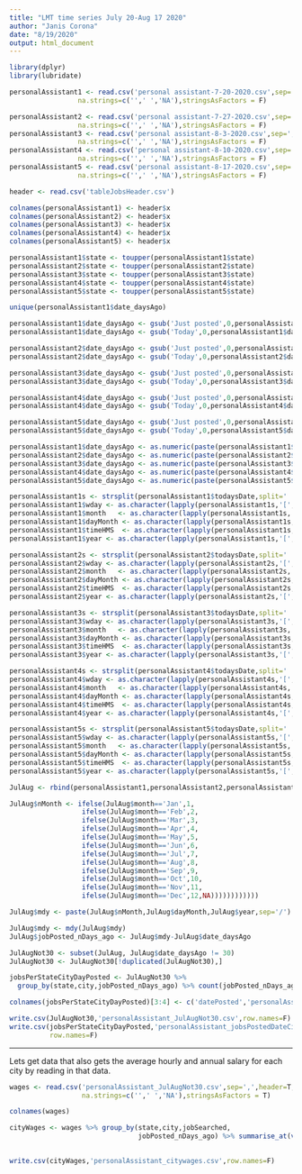 ---
title: "LMT time series July 20-Aug 17 2020"
author: "Janis Corona"
date: "8/19/2020"
output: html_document
---



```{r}
library(dplyr)
library(lubridate)
```


```{r}
personalAssistant1 <- read.csv('personal assistant-7-20-2020.csv',sep=',',header=F,
                 na.strings=c('',' ','NA'),stringsAsFactors = F)

personalAssistant2 <- read.csv('personal assistant-7-27-2020.csv',sep=',',header=F,
                 na.strings=c('',' ','NA'),stringsAsFactors = F)
personalAssistant3 <- read.csv('personal assistant-8-3-2020.csv',sep=',',header=F,
                 na.strings=c('',' ','NA'),stringsAsFactors = F)
personalAssistant4 <- read.csv('personal assistant-8-10-2020.csv',sep=',',header=F,
                 na.strings=c('',' ','NA'),stringsAsFactors = F)
personalAssistant5 <- read.csv('personal assistant-8-17-2020.csv',sep=',',header=F,
                 na.strings=c('',' ','NA'),stringsAsFactors = F)

header <- read.csv('tableJobsHeader.csv')
```


```{r}
colnames(personalAssistant1) <- header$x
colnames(personalAssistant2) <- header$x
colnames(personalAssistant3) <- header$x
colnames(personalAssistant4) <- header$x
colnames(personalAssistant5) <- header$x

personalAssistant1$state <- toupper(personalAssistant1$state)
personalAssistant2$state <- toupper(personalAssistant2$state)
personalAssistant3$state <- toupper(personalAssistant3$state)
personalAssistant4$state <- toupper(personalAssistant4$state)
personalAssistant5$state <- toupper(personalAssistant5$state)

```


```{r}
unique(personalAssistant1$date_daysAgo)
```


```{r}
personalAssistant1$date_daysAgo <- gsub('Just posted',0,personalAssistant1$date_daysAgo)
personalAssistant1$date_daysAgo <- gsub('Today',0,personalAssistant1$date_daysAgo)

personalAssistant2$date_daysAgo <- gsub('Just posted',0,personalAssistant2$date_daysAgo)
personalAssistant2$date_daysAgo <- gsub('Today',0,personalAssistant2$date_daysAgo)

personalAssistant3$date_daysAgo <- gsub('Just posted',0,personalAssistant3$date_daysAgo)
personalAssistant3$date_daysAgo <- gsub('Today',0,personalAssistant3$date_daysAgo)

personalAssistant4$date_daysAgo <- gsub('Just posted',0,personalAssistant4$date_daysAgo)
personalAssistant4$date_daysAgo <- gsub('Today',0,personalAssistant4$date_daysAgo)

personalAssistant5$date_daysAgo <- gsub('Just posted',0,personalAssistant5$date_daysAgo)
personalAssistant5$date_daysAgo <- gsub('Today',0,personalAssistant5$date_daysAgo)


```


```{r}
personalAssistant1$date_daysAgo <- as.numeric(paste(personalAssistant1$date_daysAgo))
personalAssistant2$date_daysAgo <- as.numeric(paste(personalAssistant2$date_daysAgo))
personalAssistant3$date_daysAgo <- as.numeric(paste(personalAssistant3$date_daysAgo))
personalAssistant4$date_daysAgo <- as.numeric(paste(personalAssistant4$date_daysAgo))
personalAssistant5$date_daysAgo <- as.numeric(paste(personalAssistant5$date_daysAgo))

```


```{r}
personalAssistant1s <- strsplit(personalAssistant1$todaysDate,split=' ')
personalAssistant1$wday <- as.character(lapply(personalAssistant1s,'[',1))
personalAssistant1$month   <- as.character(lapply(personalAssistant1s,'[',2))
personalAssistant1$dayMonth <- as.character(lapply(personalAssistant1s, '[',3))
personalAssistant1$timeHMS  <- as.character(lapply(personalAssistant1s,'[',4))
personalAssistant1$year <- as.character(lapply(personalAssistant1s,'[',5))

personalAssistant2s <- strsplit(personalAssistant2$todaysDate,split=' ')
personalAssistant2$wday <- as.character(lapply(personalAssistant2s,'[',1))
personalAssistant2$month   <- as.character(lapply(personalAssistant2s,'[',2))
personalAssistant2$dayMonth <- as.character(lapply(personalAssistant2s, '[',3))
personalAssistant2$timeHMS  <- as.character(lapply(personalAssistant2s,'[',4))
personalAssistant2$year <- as.character(lapply(personalAssistant2s,'[',5))

personalAssistant3s <- strsplit(personalAssistant3$todaysDate,split=' ')
personalAssistant3$wday <- as.character(lapply(personalAssistant3s,'[',1))
personalAssistant3$month   <- as.character(lapply(personalAssistant3s,'[',2))
personalAssistant3$dayMonth <- as.character(lapply(personalAssistant3s, '[',3))
personalAssistant3$timeHMS  <- as.character(lapply(personalAssistant3s,'[',4))
personalAssistant3$year <- as.character(lapply(personalAssistant3s,'[',5))

personalAssistant4s <- strsplit(personalAssistant4$todaysDate,split=' ')
personalAssistant4$wday <- as.character(lapply(personalAssistant4s,'[',1))
personalAssistant4$month   <- as.character(lapply(personalAssistant4s,'[',2))
personalAssistant4$dayMonth <- as.character(lapply(personalAssistant4s, '[',3))
personalAssistant4$timeHMS  <- as.character(lapply(personalAssistant4s,'[',4))
personalAssistant4$year <- as.character(lapply(personalAssistant4s,'[',5))

personalAssistant5s <- strsplit(personalAssistant5$todaysDate,split=' ')
personalAssistant5$wday <- as.character(lapply(personalAssistant5s,'[',1))
personalAssistant5$month   <- as.character(lapply(personalAssistant5s,'[',2))
personalAssistant5$dayMonth <- as.character(lapply(personalAssistant5s, '[',3))
personalAssistant5$timeHMS  <- as.character(lapply(personalAssistant5s,'[',4))
personalAssistant5$year <- as.character(lapply(personalAssistant5s,'[',5))

```


```{r}
JulAug <- rbind(personalAssistant1,personalAssistant2,personalAssistant3,personalAssistant4,personalAssistant5)

```


```{r}
JulAug$nMonth <- ifelse(JulAug$month=='Jan',1,
                  ifelse(JulAug$month=='Feb',2,
                  ifelse(JulAug$month=='Mar',3,
                  ifelse(JulAug$month=='Apr',4,
                  ifelse(JulAug$month=='May',5,
                  ifelse(JulAug$month=='Jun',6,
                  ifelse(JulAug$month=='Jul',7,
                  ifelse(JulAug$month=='Aug',8,
                  ifelse(JulAug$month=='Sep',9,
                  ifelse(JulAug$month=='Oct',10,
                  ifelse(JulAug$month=='Nov',11,
                  ifelse(JulAug$month=='Dec',12,NA))))))))))))
```


```{r}
JulAug$mdy <- paste(JulAug$nMonth,JulAug$dayMonth,JulAug$year,sep='/')
```


```{r}
JulAug$mdy <- mdy(JulAug$mdy)
JulAug$jobPosted_nDays_ago <- JulAug$mdy-JulAug$date_daysAgo
```


```{r}
JulAugNot30 <- subset(JulAug, JulAug$date_daysAgo != 30)
JulAugNot30 <- JulAugNot30[!duplicated(JulAugNot30),]
```


```{r}
jobsPerStateCityDayPosted <- JulAugNot30 %>% 
  group_by(state,city,jobPosted_nDays_ago) %>% count(jobPosted_nDays_ago)

```


```{r}
colnames(jobsPerStateCityDayPosted)[3:4] <- c('datePosted','personalAssistant_jobsPosted')
```


```{r}
write.csv(JulAugNot30,'personalAssistant_JulAugNot30.csv',row.names=F)
write.csv(jobsPerStateCityDayPosted,'personalAssistant_jobsPostedDateCityState.csv',
          row.names=F)
```

***
Lets get data that also gets the average hourly and annual salary for each city by reading in that data.
```{r}
wages <- read.csv('personalAssistant_JulAugNot30.csv',sep=',',header=T,
                  na.strings=c('',' ','NA'),stringsAsFactors = T)
```


```{r}
colnames(wages)
```


```{r}
cityWages <- wages %>% group_by(state,city,jobSearched,
                                jobPosted_nDays_ago) %>% summarise_at(vars(MinHourlySalary,MaxHourlySalary,MinAnnualSalary,
                                                                                      MaxAnnualSalary),mean)
```




```{r}
write.csv(cityWages,'personalAssistant_citywages.csv',row.names=F)
```


```{r}

```


```{r}

```


```{r}

```


```{r}

```


```{r}

```


```{r}

```


```{r}

```


```{r}

```

